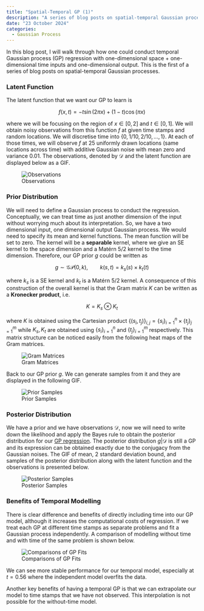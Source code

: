 ```yaml
---
title: "Spatial-Temporal GP (1)"
description: "A series of blog posts on spatial-temporal Gaussian processes. Temporal GP regression with 1d space."
date: "23 October 2024"
categories:
  - Gaussian Process
---
```


In this blog post, I will walk through how one could conduct temporal Gaussian process (GP) regression with one-dimensional space + one-dimensional time inputs and one-dimensional output. This is the first of a series of blog posts on spatial-temporal Gaussian processes. 

### Latent Function

The latent function that we want our GP to learn is 

$$
f(x,t) = -t \sin(2 \pi x) + (1-t)\cos(\pi x)
$$

where we will be focusing on the region of $x \in [0,2]$ and $t \in [0,1]$. We will obtain noisy observations from this function $f$ at given time stamps and random locations. We will discretise time into $\{0, 1/10, 2/10, \ldots, 1\}$. At each of those times, we will observe $f$ at 25 uniformly drawn locations (same locations across time) with additive Gaussian noise with mean zero and variance 0.01. The observations, denoted by $\mathcal{D}$ and the latent function are displayed below as a GIF.

![Observations](./observations.gif)

### Prior Distribution

We will need to define a Gaussian process to conduct the regression. Conceptually, we can treat time as just another dimension of the input without worrying much about its interpretation. So, we have a two dimensional input, one dimensional output Gaussian process. We would need to specify its mean and kernel functions. The mean function will be set to zero. The kernel will be a **separable** kernel, where we give an SE kernel to the space dimension and a Matérn 5/2 kernel to the time dimension. Therefore, our GP prior $g$ could be written as 

$$
g \sim \mathcal{GP}({0}, {k}), \qquad {k}(s,t) = k_s(s)\times k_t(t)
$$

where $k_s$ is a SE kernel and $k_t$ is a Matérn 5/2 kernel. A consequence of this construction of the overall kernel is that the Gram matrix ${K}$ can be written as a **Kronecker product**, i.e. 

$$
{K} = K_s \otimes K_t
$$

where ${K}$ is obtained using the Cartesian product $\{(s_i, t_j)\}_{i,j} = \{s_i\}_{i=1}^n \times \{t_j\}_{j=1}^m$ while $K_s, K_t$ are obtained using $\{s_i\}_{i=1}^n$ and $\{t_j\}_{i=1}^m$ respectively. This matrix structure can be noticed easily from the following heat maps of the Gram matrices.

![Gram Matrices](./gram_matrix_krnonecker_1d.png)

Back to our GP prior $g$. We can generate samples from it and they are displayed in the following GIF. 

![Prior Samples](./prior_sample.gif)

### Posterior Distribution

We have a prior and we have observations $\mathcal{D}$, now we will need to write down the likelihood and apply the Bayes rule to obtain the posterior distribution for our [GP regression](https://shusheng3927.github.io/posts/2024-10-13-basic-GP-regression-formula/). The posterior distribution $g | \mathcal{D}$ is still a GP and its expression can be obtained exactly due to the conjugacy from the Gaussian noises. The GIF of mean, 2 standard deviation bound, and samples of the posterior distribution along with the latent function and the observations is presented below. 

![Posterior Samples](posterior_sample.gif)

### Benefits of Temporal Modelling

There is clear difference and benefits of directly including time into our GP model, although it increases the computational costs of regression. If we treat each GP at different time stamps as separate problems and fit a Gaussian process independently. A comparison of modelling without time and with time of the same problem is shown below. 

![Comparisons of GP Fits](./comparison.png)

We can see more stable performance for our temporal model, especially at $t=0.56$ where the independent model overfits the data. 

Another key benefits of having a temporal GP is that we can extrapolate our model to time stamps that we have not observed. This interpolation is not possible for the without-time model.